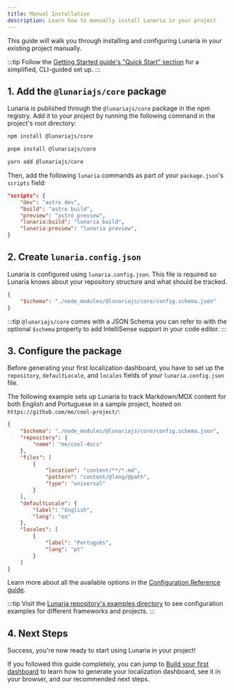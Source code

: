 ```yaml
---
title: Manual Installation
description: Learn how to manually install Lunaria in your project
---
```



This guide will walk you through installing and configuring Lunaria in your existing project manually.

:::tip
Follow the [Getting Started guide's "Quick Start" section](/getting-started/#quick-start) for a simplified, CLI-guided set up.
:::

## 1. Add the `@lunariajs/core` package

Lunaria is published through the `@lunariajs/core` package in the npm registry. Add it to your project by running the following command in the project's root directory:

<Tabs>
<TabItem label="npm">

```sh
npm install @lunariajs/core
```

</TabItem>
<TabItem label="pnpm">

```sh
pnpm install @lunariajs/core
```

</TabItem>
<TabItem label="Yarn">

```sh
yarn add @lunariajs/core
```

</TabItem>
</Tabs>

Then, add the following `lunaria` commands as part of your `package.json`'s `scripts` field:

```json title="package.json" ins={5}
"scripts": {
	"dev": "astro dev",
	"build": "astro build",
	"preview": "astro preview",
	"lunaria:build": "lunaria build",
	"lunaria:preview": "lunaria preview",
}
```

## 2. Create `lunaria.config.json`

Lunaria is configured using `lunaria.config.json`. This file is required so Lunaria knows about your repository structure and what should be tracked.

```json title="lunaria.config.json" mark={2}
{
	"$schema": "./node_modules/@lunariajs/core/config.schema.json"
}
```

:::tip
`@lunariajs/core` comes with a JSON Schema you can refer to with the optional `$schema` property to add IntelliSense support in your code editor.
:::

## 3. Configure the package

Before generating your first localization dashboard, you have to set up the `repository`, `defaultLocale`, and `locales` fields of your `lunaria.config.json` file.

The following example sets up Lunaria to track Markdown/MDX content for both English and Portuguese in a sample project, hosted on `https://github.com/me/cool-project/`:

```json title="lunaria.config.json"
{
	"$schema": "./node_modules/@lunariajs/core/config.schema.json",
	"repository": {
		"name": "me/cool-docs"
	},
	"files": [
		{
			"location": "content/**/*.md",
			"pattern": "content/@lang/@path",
			"type": "universal"
		}
	],
	"defaultLocale": {
		"label": "English",
		"lang": "en"
	},
	"locales": [
		{
			"label": "Português",
			"lang": "pt"
		}
	]
}
```

Learn more about all the available options in the [Configuration Reference guide](/reference/configuration/).

:::tip
Visit the [Lunaria repository's examples directory](https://github.com/yanthomasdev/lunaria/tree/main/examples/) to see configuration examples for different frameworks and projects.
:::

## 4. Next Steps

Success, you're now ready to start using Lunaria in your project!

If you followed this guide completely, you can jump to [Build your first dashboard](/getting-started#build-your-first-dashboard) to learn how to generate your localization dashboard, see it in your browser, and our recommended next steps.
